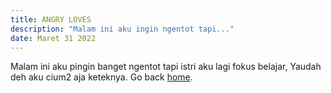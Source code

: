 ```yaml
---
title: ANGRY LOVES 
description: "Malam ini aku ingin ngentot tapi..."
date: Maret 31 2022
---
```


Malam ini aku pingin banget ngentot tapi istri aku lagi fokus belajar, Yaudah deh aku cium2 aja keteknya.
Go back [home](/).
